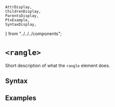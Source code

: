    AttrDisplay,
    ChildrenDisplay,
    ParentsDisplay,
    PtxExample,
    SyntaxDisplay,
} from "../../../components";

# `<rangle>`

Short description of what the `rangle` element does.

## Syntax

<SyntaxDisplay name="rangle" />

## Examples

    